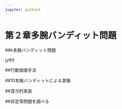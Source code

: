 ```yaml
---
jupyter: python3
---
```


# 第２章多腕バンディット問題

##k本腕バンディット問題

jytfd

##行動価値手法

##10本腕バンディットによる実験

##逐次的実装

##非定常問題を調べる
